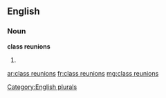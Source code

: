 ==English==

===Noun===
'''class reunions'''

# {{plural of|class reunion}}

[[Category:English plurals]]

[[ar:class reunions]]
[[fr:class reunions]]
[[mg:class reunions]]